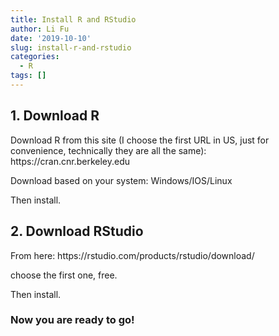 ```yaml
---
title: Install R and RStudio
author: Li Fu
date: '2019-10-10'
slug: install-r-and-rstudio
categories:
  - R
tags: []
---
```


## 1. Download R
Download R from this site (I choose the first URL in US, just for convenience, technically they are all the same):
https://cran.cnr.berkeley.edu

Download based on your system: Windows/IOS/Linux

Then install.

## 2. Download RStudio
From here:
https://rstudio.com/products/rstudio/download/

choose the first one, free.

Then install. 

### Now you are ready to go!


